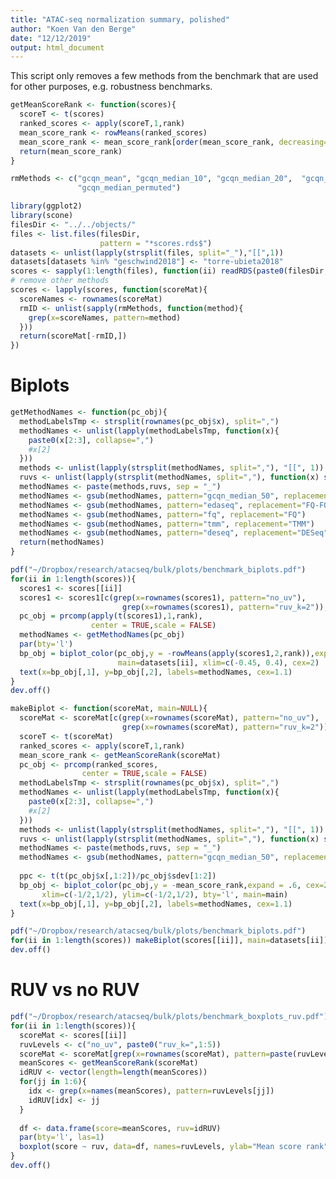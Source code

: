 ```yaml
---
title: "ATAC-seq normalization summary, polished"
author: "Koen Van den Berge"
date: "12/12/2019"
output: html_document
---
```


This script only removes a few methods from the benchmark that are used for other purposes, e.g. robustness benchmarks. 

```r
getMeanScoreRank <- function(scores){
  scoreT <- t(scores)
  ranked_scores <- apply(scoreT,1,rank)
  mean_score_rank <- rowMeans(ranked_scores)
  mean_score_rank <- mean_score_rank[order(mean_score_rank, decreasing=TRUE)]
  return(mean_score_rank)
}

rmMethods <- c("gcqn_mean", "gcqn_median_10", "gcqn_median_20",  "gcqn_median_100",
               "gcqn_median_permuted")

library(ggplot2)
library(scone)
filesDir <- "../../objects/"
files <- list.files(filesDir,
                    pattern = "*scores.rds$")
datasets <- unlist(lapply(strsplit(files, split="_"),"[[",1))
datasets[datasets %in% "geschwind2018"] <- "torre-ubieta2018"
scores <- sapply(1:length(files), function(ii) readRDS(paste0(filesDir,files[ii])))
# remove other methods
scores <- lapply(scores, function(scoreMat){
  scoreNames <- rownames(scoreMat)
  rmID <- unlist(sapply(rmMethods, function(method){
    grep(x=scoreNames, pattern=method)
  }))
  return(scoreMat[-rmID,])
})

```

# Biplots

```r
getMethodNames <- function(pc_obj){
  methodLabelsTmp <- strsplit(rownames(pc_obj$x), split=",")
  methodNames <- unlist(lapply(methodLabelsTmp, function(x){
    paste0(x[2:3], collapse=",")
    #x[2]
  }))
  methods <- unlist(lapply(strsplit(methodNames, split=","), "[[", 1))
  ruvs <- unlist(lapply(strsplit(methodNames, split=","), function(x) strsplit(x[2],split="_")))[seq(2,length(methodNames)*2, by=2)]
  methodNames <- paste(methods,ruvs, sep = "_")
  methodNames <- gsub(methodNames, pattern="gcqn_median_50", replacement="GC-FQ")
  methodNames <- gsub(methodNames, pattern="edaseq", replacement="FQ-FQ")
  methodNames <- gsub(methodNames, pattern="fq", replacement="FQ")
  methodNames <- gsub(methodNames, pattern="tmm", replacement="TMM")
  methodNames <- gsub(methodNames, pattern="deseq", replacement="DESeq")
  return(methodNames)
}

pdf("~/Dropbox/research/atacseq/bulk/plots/benchmark_biplots.pdf")
for(ii in 1:length(scores)){
  scores1 <- scores[[ii]]
  scores1 <- scores1[c(grep(x=rownames(scores1), pattern="no_uv"),
                         grep(x=rownames(scores1), pattern="ruv_k=2")),]
  pc_obj = prcomp(apply(t(scores1),1,rank),
                  center = TRUE,scale = FALSE)
  methodNames <- getMethodNames(pc_obj)
  par(bty='l')
  bp_obj = biplot_color(pc_obj,y = -rowMeans(apply(scores1,2,rank)),expand = .6,
                        main=datasets[ii], xlim=c(-0.45, 0.4), cex=2)
  text(x=bp_obj[,1], y=bp_obj[,2], labels=methodNames, cex=1.1)
}
dev.off()

```



```r
makeBiplot <- function(scoreMat, main=NULL){
  scoreMat <- scoreMat[c(grep(x=rownames(scoreMat), pattern="no_uv"),
                         grep(x=rownames(scoreMat), pattern="ruv_k=2")),]
  scoreT <- t(scoreMat)
  ranked_scores <- apply(scoreT,1,rank)
  mean_score_rank <- getMeanScoreRank(scoreMat)
  pc_obj <- prcomp(ranked_scores,
                center = TRUE,scale = FALSE)
  methodLabelsTmp <- strsplit(rownames(pc_obj$x), split=",")
  methodNames <- unlist(lapply(methodLabelsTmp, function(x){
    paste0(x[2:3], collapse=",")
    #x[2]
  }))
  methods <- unlist(lapply(strsplit(methodNames, split=","), "[[", 1))
  ruvs <- unlist(lapply(strsplit(methodNames, split=","), function(x) strsplit(x[2],split="_")))[seq(2,length(methodNames)*2, by=2)]
  methodNames <- paste(methods,ruvs, sep = "_")
  methodNames <- gsub(methodNames, pattern="gcqn_median_50", replacement="gcqn")
  
  ppc <- t(t(pc_obj$x[,1:2])/pc_obj$sdev[1:2])
  bp_obj <- biplot_color(pc_obj,y = -mean_score_rank,expand = .6, cex=2,
       xlim=c(-1/2,1/2), ylim=c(-1/2,1/2), bty='l', main=main)
  text(x=bp_obj[,1], y=bp_obj[,2], labels=methodNames, cex=1.1)
}

pdf("~/Dropbox/research/atacseq/bulk/plots/benchmark_biplots.pdf")
for(ii in 1:length(scores)) makeBiplot(scores[[ii]], main=datasets[ii])
dev.off()
```


# RUV vs no RUV

```r
pdf("~/Dropbox/research/atacseq/bulk/plots/benchmark_boxplots_ruv.pdf")
for(ii in 1:length(scores)){
  scoreMat <- scores[[ii]]
  ruvLevels <- c("no_uv", paste0("ruv_k=",1:5))
  scoreMat <- scoreMat[grep(x=rownames(scoreMat), pattern=paste(ruvLevels, collapse="|")),]
  meanScores <- getMeanScoreRank(scoreMat)
  idRUV <- vector(length=length(meanScores))
  for(jj in 1:6){
    idx <- grep(x=names(meanScores), pattern=ruvLevels[jj])
    idRUV[idx] <- jj
  }
  
  df <- data.frame(score=meanScores, ruv=idRUV)
  par(bty='l', las=1)
  boxplot(score ~ ruv, data=df, names=ruvLevels, ylab="Mean score rank", main=datasets[ii])
}
dev.off()

```




